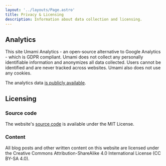 ```yaml
---
layout: '../layouts/Page.astro'
title: Privacy & Licensing
description: Information about data collection and licensing.
---
```



## Analytics

This site Umami Analytics - an open-source alternative to Google Analytics - which is GDPR compliant. Umami does not collect any personally identifiable information and anonymizes all data collected. Users cannot be identified and are never tracked across websites. Umami also does not use any cookies.

The analytics data <a href={analytics.share}>is publicly available</a>.

## Licensing

### Source code

The website's <a href={repository}>source code</a> is available under the MIT License.

### Content

All blog posts and other written content on this website are licensed under the Creative Commons Attribution-ShareAlike 4.0 International License (CC BY-SA 4.0).

